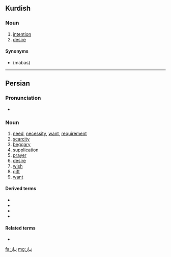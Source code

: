 ==Kurdish==

===Noun===
{{head|ku|noun|tr=niyaz|sc=ku-Arab}}

# [[intention]]
# [[desire]]

====Synonyms====
* {{ku-Arab|[[مه‌به‌س]]}} (mabas)

----

==Persian==

===Pronunciation===
* {{IPA|/niːˈjɒːz/|lang=fa}}

===Noun===
{{fa-regional|نیاز|نیاز|ниёз}}
{{fa-noun|tr=niyâz|pl=نیازها|pltr=niyâz-hâ}}

# [[need]], [[necessity]], [[want]], [[requirement]]
# [[scarcity]]
# [[beggary]]
# [[supplication]]
# [[prayer]]
# [[desire]]
# [[wish]]
# [[gift]]
# [[want]]

====Derived terms====
* {{l|fa|نیاز آوردن|sc=fa-Arab|tr=niyâz âvardan}}
* {{l|fa|نیاز داشتن|sc=fa-Arab|tr=niyâz dâštan}}
* {{l|fa|نیاز کردن|sc=fa-Arab|tr=niyâz kardan}}
* {{l|fa|نیاز گذاشتن|sc=fa-Arab|tr=niyâz gozâštan}}

====Related terms====
* {{l|fa|نیازیدن|sc=fa-Arab|tr=niyâzidan}}

[[fa:نیاز]]
[[mg:نیاز]]